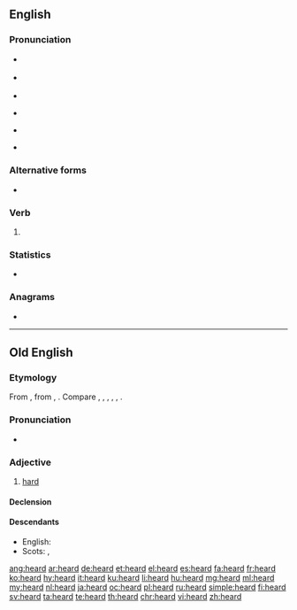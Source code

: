 ==English==
{{wikipedia|dab=heard}}

===Pronunciation===
* {{a|RP}} {{IPA|/ˈhɜːd/|lang=en}}
* {{a|US}} {{IPA|/ˈhɝd/|lang=en}}
* {{audio|en-us-heard.ogg|Audio (US)|lang=en}}
* {{a|NYC}} {{IPA|/hɜɪd/|lang=en}}
* {{a|Ireland}} {{IPA|/hiːɹd/|lang=en}}
* {{rhymes|ɜː(r)d|lang=en}}

===Alternative forms===
* {{l|en|hoid}}

===Verb===
{{head|en|verb form}}

# {{en-past of|hear}}

===Statistics===
* {{rank|both|having|look|200|heard|night|mind|heart}}

===Anagrams===
* {{l|en|hared}}

----

==Old English==

===Etymology===
From {{inh|ang|gem-pro|*harduz}}, from {{etyl|ine-pro|ang}} {{m|ine-pro|*kert-}}, {{m|ine-pro|*kret-||strong; powerful}}. Compare {{cog|ofs|herd}}, {{cog|osx|hard}}, {{cog|odt|hart}}, {{cog|goh|hart}}, {{cog|non|harðr}}, {{cog|got|𐌷𐌰𐍂𐌳𐌿𐍃}}.

===Pronunciation===
* {{IPA|/ˈhæɑrd/|lang=ang}}

===Adjective===
{{ang-adj}}

# [[hard]]

====Declension====
{{ang-adjdec-long|heard}}

====Descendants====
* English: {{l|en|hard}}
* Scots: {{l|sco|hard}}, {{l|sco|haird}}

[[ang:heard]]
[[ar:heard]]
[[de:heard]]
[[et:heard]]
[[el:heard]]
[[es:heard]]
[[fa:heard]]
[[fr:heard]]
[[ko:heard]]
[[hy:heard]]
[[it:heard]]
[[ku:heard]]
[[li:heard]]
[[hu:heard]]
[[mg:heard]]
[[ml:heard]]
[[my:heard]]
[[nl:heard]]
[[ja:heard]]
[[oc:heard]]
[[pl:heard]]
[[ru:heard]]
[[simple:heard]]
[[fi:heard]]
[[sv:heard]]
[[ta:heard]]
[[te:heard]]
[[th:heard]]
[[chr:heard]]
[[vi:heard]]
[[zh:heard]]